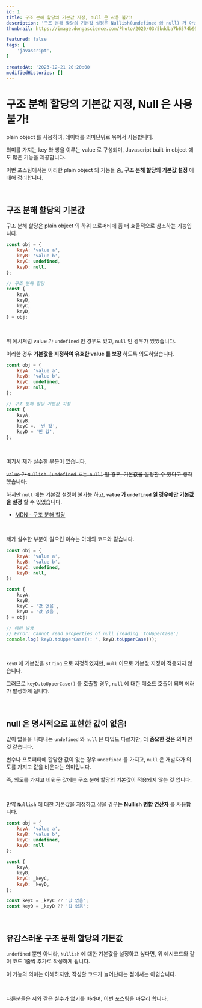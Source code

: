 ```yaml
---
id: 1
title: 구조 분해 할당의 기본값 지정, null 은 사용 불가!
description: '구조 분해 할당의 기본값 설정은 Nullish(undefined 와 null) 가 아닌, 오직 undefined 일 때만 적용됩니다.'
thumbnail: https://image.dongascience.com/Photo/2020/03/5bddba7b6574b95d37b6079c199d7101.jpg

featured: false
tags: [
    'javascript',
]

createdAt: '2023-12-21 20:20:00'
modifiedHistories: []
---
```


# 구조 분해 할당의 기본값 지정, Null 은 사용 불가!

plain object 를 사용하여, 데이터를 의미단위로 묶어서 사용합니다.

의미를 가지는 key 와 쌍을 이루는 value 로 구성되며, Javascript built-in object 에도 많은 기능을 제공합니다.

이번 포스팅에서는 이러한 plain object 의 기능들 중, **구조 분해 할당의 기본값 설정** 에 대해 정리합니다.



<br />



## 구조 분해 할당의 기본값

구조 분해 할당은 plain object 의 하위 프로퍼티에 좀 더 효율적으로 참조하는 기능입니다.

```javascript title="구조 분해 할당 예시" showLineNumbers {8-14}
const obj = {
    keyA: 'value a',
    keyB: 'value b',
    keyC: undefined,
    keyD: null,
};

// 구조 분해 할당
const {
    keyA,
    keyB,
    keyC,
    keyD,
} = obj;
```

<br />

위 예시처럼 value 가 `undefined` 인 경우도 있고, `null` 인 경우가 있었습니다.

이러한 경우 **기본값을 지정하여 유효한 value 를 보장** 하도록 의도하였습니다.

```javascript title="구조 분해 할당의 기본값 예시" showLineNumbers {8-14}
const obj = {
    keyA: 'value a',
    keyB: 'value b',
    keyC: undefined,
    keyD: null,
};

// 구조 분해 할당 기본값 지정
const {
    keyA,
    keyB,
    keyC =. '빈 값',
    keyD = '빈 값',
};
```

<br />

여기서 제가 실수한 부분이 있습니다.

~~`value` 가 `Nullish (undefined 또는 null)` 일 경우, 기본값을 설정할 수 있다고 생각했습니다.~~

하지만 `null` 에는 기본값 설정이 불가능 하고, **`value` 가 `undefined` 일 경우에만 기본값을 설정** 할 수 있었습니다.

* [MDN - 구조 분해 할당](https://developer.mozilla.org/ko/docs/Web/JavaScript/Reference/Operators/Destructuring_assignment#%EA%B8%B0%EB%B3%B8%EA%B0%92)

<br />

제가 실수한 부분이 일으킨 이슈는 아래의 코드와 같습니다.

```javascript title="구조 분해 할당의 기본값 이슈" showLineNumbers {11-12, 15-17}
const obj = {
    keyA: 'value a',
    keyB: 'value b',
    keyC: undefined,
    keyD: null,
};

const {
    keyA,
    keyB,
    keyC = '값 없음',
    keyD = '값 없음',
} = obj;

// 에러 발생
// Error: Cannot read properties of null (reading 'toUpperCase')
console.log('keyD.toUpperCase(): ', keyD.toUpperCase());
```

<br />

`keyD` 에 기본값을 `string` 으로 지정하였지만, `null` 이므로 기본값 지정이 적용되지 않습니다.

그러므로 `keyD.toUpperCase()` 를 호출할 경우, `null` 에 대한 메소드 호출이 되며 에러가 발생하게 됩니다.



<br />



## null 은 명시적으로 표현한 값이 없음!

값이 없을을 나타내는 `undefined` 와 `null` 은 타입도 다르지만, 더 **중요한 것은 의미** 인 것 같습니다.

변수나 프로퍼티에 할당한 값이 없는 경우 `undefined` 를 가지고, `null` 은 개발자가 의도를 가지고 값을 비운다는 의미입니다.

즉, 의도를 가지고 비워둔 값에는 구조 분해 할당의 기본값이 적용되지 않는 것 입니다.

<br />

만약 `Nullish` 에 대한 기본값을 지정하고 싶을 경우는 **Nullish 병합 연산자** 를 사용합니다.

```javascript title="Nullish 병합 연산자" showLineNumbers {11-12, 15-16}
const obj = {
    keyA: 'value a',
    keyB: 'value b',
    keyC: undefined,
    keyD: null
};

const {
    keyA,
    keyB,
    keyC: _keyC,
    keyD: _keyD,
};

const keyC = _keyC ?? '값 없음';
const keyD = _keyD ?? '값 없음';
```



<br />



## 유감스러운 구조 분해 할당의 기본값

`undefined` 뿐만 아니라, `Nullish` 에 대한 기본값을 설정하고 싶다면, 위 예시코드와 같이 코드 1줄씩 추가로 작성하게 됩니다.

이 기능의 의미는 이해하지만, 작성할 코드가 늘어난다는 점에서는 아쉽습니다.

<br />

다른분들은 저와 같은 실수가 없기를 바라며, 이번 포스팅을 마무리 합니다.

